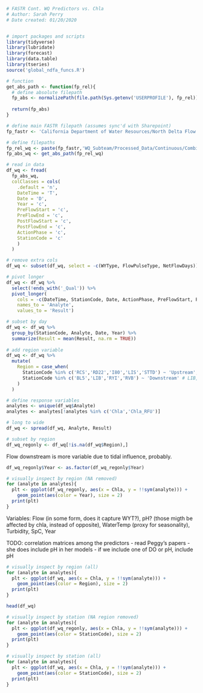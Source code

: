 ```r
# FASTR Cont. WQ Predictors vs. Chla
# Author: Sarah Perry
# Date created: 01/20/2020


# import packages and scripts
library(tidyverse)
library(lubridate)
library(forecast)
library(data.table)
library(tseries)
source('global_ndfa_funcs.R')
```

```r
# function
get_abs_path <- function(fp_rel){
  # define absolute filepath
  fp_abs <- normalizePath(file.path(Sys.getenv('USERPROFILE'), fp_rel))
  
  return(fp_abs)
}

# define main FASTR filepath (assumes sync'd with Sharepoint)
fp_fastr <- 'California Department of Water Resources/North Delta Flow Action - Documents/'

# define filepaths 
fp_rel_wq <- paste(fp_fastr,'WQ_Subteam/Processed_Data/Continuous/Combined_Files/combined_flow.csv', sep = '')
fp_abs_wq <- get_abs_path(fp_rel_wq)

# read in data
df_wq <- fread(
  fp_abs_wq,
  colClasses = cols(
    .default = 'n',
    DateTime = 'T',
    Date = 'D',
    Year = 'c',
    PreFlowStart = 'c',
    PreFlowEnd = 'c',
    PostFlowStart = 'c',
    PostFlowEnd = 'c',
    ActionPhase = 'c',
    StationCode = 'c'
    )
  )

# remove extra cols
df_wq <- subset(df_wq, select = -c(WYType, FlowPulseType, NetFlowDays))

# pivot longer
df_wq <- df_wq %>% 
  select(!ends_with('_Qual')) %>% 
  pivot_longer(
    cols = -c(DateTime, StationCode, Date, ActionPhase, PreFlowStart, PreFlowEnd, PostFlowStart, PostFlowEnd, Year),
    names_to = 'Analyte',
    values_to = 'Result')

# subset by day
df_wq <- df_wq %>%
  group_by(StationCode, Analyte, Date, Year) %>%
  summarize(Result = mean(Result, na.rm = TRUE))
             
# add region variable
df_wq <- df_wq %>%
  mutate(
    Region = case_when(
      StationCode %in% c('RCS','RD22','I80','LIS','STTD') ~ 'Upstream', # LIS, RCS, RD22 have flow, others don't
      StationCode %in% c('BL5','LIB','RYI','RVB') ~ 'Downstream' # LIB, RYI, and RVB all have flow, not BL5
    )
  )

# define response variables
analytes <- unique(df_wq$Analyte)
analytes <- analytes[!analytes %in% c('Chla','Chla_RFU')]

# long to wide
df_wq <- spread(df_wq, Analyte, Result)

# subset by region
df_wq_regonly <- df_wq[!is.na(df_wq$Region),]
```

Flow downstream is more variable due to tidal influence, probably.
```r
df_wq_regonly$Year <- as.factor(df_wq_regonly$Year)

# visually inspect by region (NA removed)
for (analyte in analytes){
  plt <- ggplot(df_wq_regonly, aes(x = Chla, y = !!sym(analyte))) +
    geom_point(aes(color = Year), size = 2)
  print(plt)
}
```
Variables: Flow (in some form, does it capture WYT?), pH? (those migth be affected by chla, instead of opposite), WaterTemp (proxy for seasonality), Turbidity, SpC, Year

TODO: correlation matrices among the predictors
- read Peggy's papers 
    - she does include pH in her models
    - if we include one of DO or pH, include pH


```r
# visually inspect by region (all)
for (analyte in analytes){
  plt <- ggplot(df_wq, aes(x = Chla, y = !!sym(analyte))) +
    geom_point(aes(color = Region), size = 2)
  print(plt)
}
```

```r
head(df_wq)
```

```r
# visually inspect by station (NA region removed)
for (analyte in analytes){
  plt <- ggplot(df_wq_regonly, aes(x = Chla, y = !!sym(analyte))) +
    geom_point(aes(color = StationCode), size = 2)
  print(plt)
}
```

```r
# visually inspect by station (all)
for (analyte in analytes){
  plt <- ggplot(df_wq, aes(x = Chla, y = !!sym(analyte))) +
    geom_point(aes(color = StationCode), size = 2)
  print(plt)
}
```